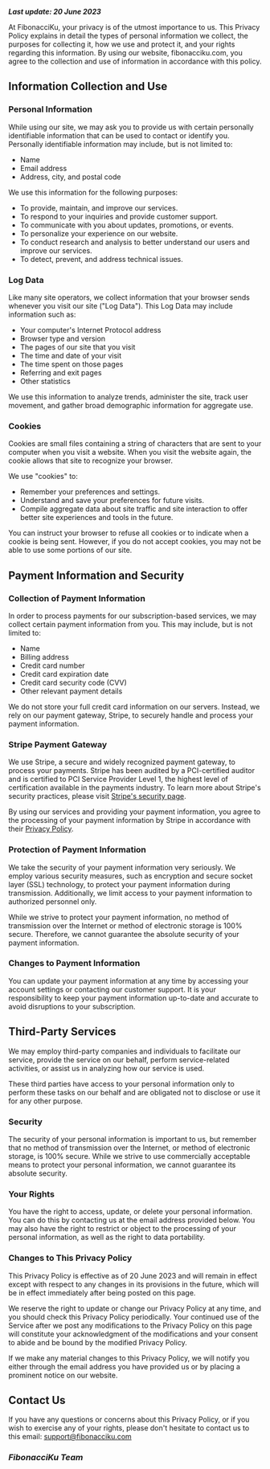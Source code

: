 **_Last update: 20 June 2023_**

At FibonacciKu, your privacy is of the utmost importance to us. This Privacy Policy explains in detail the types of personal information we collect, the purposes for collecting it, how we use and protect it, and your rights regarding this information. By using our website, fibonacciku.com, you agree to the collection and use of information in accordance with this policy.

## Information Collection and Use

### Personal Information

While using our site, we may ask you to provide us with certain personally identifiable information that can be used to contact or identify you. Personally identifiable information may include, but is not limited to:

- Name
- Email address
- Address, city, and postal code

We use this information for the following purposes:

- To provide, maintain, and improve our services.
- To respond to your inquiries and provide customer support.
- To communicate with you about updates, promotions, or events.
- To personalize your experience on our website.
- To conduct research and analysis to better understand our users and improve our services.
- To detect, prevent, and address technical issues.

### Log Data

Like many site operators, we collect information that your browser sends whenever you visit our site ("Log Data"). This Log Data may include information such as:

- Your computer's Internet Protocol address
- Browser type and version
- The pages of our site that you visit
- The time and date of your visit
- The time spent on those pages
- Referring and exit pages
- Other statistics

We use this information to analyze trends, administer the site, track user movement, and gather broad demographic information for aggregate use.

### Cookies

Cookies are small files containing a string of characters that are sent to your computer when you visit a website. When you visit the website again, the cookie allows that site to recognize your browser.

We use "cookies" to:

- Remember your preferences and settings.
- Understand and save your preferences for future visits.
- Compile aggregate data about site traffic and site interaction to offer better site experiences and tools in the future.

You can instruct your browser to refuse all cookies or to indicate when a cookie is being sent. However, if you do not accept cookies, you may not be able to use some portions of our site.

## Payment Information and Security

### Collection of Payment Information

In order to process payments for our subscription-based services, we may collect certain payment information from you. This may include, but is not limited to:

- Name
- Billing address
- Credit card number
- Credit card expiration date
- Credit card security code (CVV)
- Other relevant payment details

We do not store your full credit card information on our servers. Instead, we rely on our payment gateway, Stripe, to securely handle and process your payment information.

### Stripe Payment Gateway

We use Stripe, a secure and widely recognized payment gateway, to process your payments. Stripe has been audited by a PCI-certified auditor and is certified to PCI Service Provider Level 1, the highest level of certification available in the payments industry. To learn more about Stripe's security practices, please visit [Stripe's security page](https://stripe.com/docs/security).

By using our services and providing your payment information, you agree to the processing of your payment information by Stripe in accordance with their [Privacy Policy](https://stripe.com/docs/security).

### Protection of Payment Information

We take the security of your payment information very seriously. We employ various security measures, such as encryption and secure socket layer (SSL) technology, to protect your payment information during transmission. Additionally, we limit access to your payment information to authorized personnel only.

While we strive to protect your payment information, no method of transmission over the Internet or method of electronic storage is 100% secure. Therefore, we cannot guarantee the absolute security of your payment information.

### Changes to Payment Information

You can update your payment information at any time by accessing your account settings or contacting our customer support. It is your responsibility to keep your payment information up-to-date and accurate to avoid disruptions to your subscription.

## Third-Party Services

We may employ third-party companies and individuals to facilitate our service, provide the service on our behalf, perform service-related activities, or assist us in analyzing how our service is used.

These third parties have access to your personal information only to perform these tasks on our behalf and are obligated not to disclose or use it for any other purpose.

### Security

The security of your personal information is important to us, but remember that no method of transmission over the Internet, or method of electronic storage, is 100% secure. While we strive to use commercially acceptable means to protect your personal information, we cannot guarantee its absolute security.

### Your Rights

You have the right to access, update, or delete your personal information. You can do this by contacting us at the email address provided below. You may also have the right to restrict or object to the processing of your personal information, as well as the right to data portability.

### Changes to This Privacy Policy

This Privacy Policy is effective as of 20 June 2023 and will remain in effect except with respect to any changes in its provisions in the future, which will be in effect immediately after being posted on this page.

We reserve the right to update or change our Privacy Policy at any time, and you should check this Privacy Policy periodically. Your continued use of the Service after we post any modifications to the Privacy Policy on this page will constitute your acknowledgment of the modifications and your consent to abide and be bound by the modified Privacy Policy.

If we make any material changes to this Privacy Policy, we will notify you either through the email address you have provided us or by placing a prominent notice on our website.

## Contact Us

If you have any questions or concerns about this Privacy Policy, or if you wish to exercise any of your rights, please don't hesitate to contact us to this email: <support@fibonacciku.com>

### _FibonacciKu Team_
